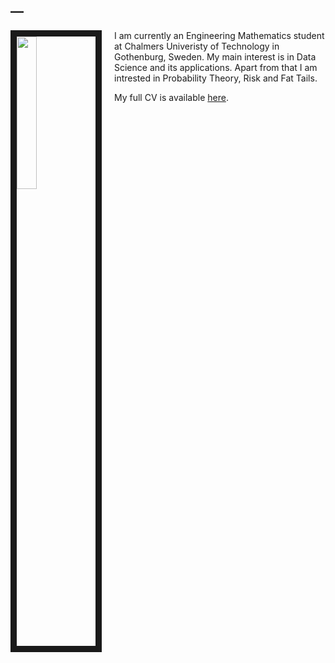 ---
---

<link rel="stylesheet" href="styles.css" type="text/css">

<img src="/Users/erikhermansson/Desktop/profil_bild.jpg" style="width:25%; border:10px solid; margin-right: 20px" align="left">

I am currently an Engineering Mathematics student at Chalmers Univeristy of Technology in Gothenburg, Sweden. My main interest is in Data Science and its applications. Apart from that I am intrested in Probability Theory, Risk and Fat Tails. 



My full CV is available [here](files/Exjobb Ansökan/Eriks_CV-6.pdf).